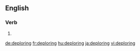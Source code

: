 
==English==

===Verb===
{{head|en}}

# {{present participle of|deplore}}

[[de:deploring]]
[[fr:deploring]]
[[hu:deploring]]
[[ja:deploring]]
[[vi:deploring]]